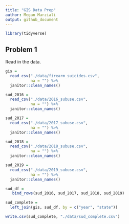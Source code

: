 ```yaml
---
title: "GIS Data Prep"
author: Megan Marziali
output: github_document
---
```


```r
library(tidyverse)
```

## Problem 1

Read in the data.

```r
gis = 
  read_csv("./data/firearm_suicides.csv",
           na = "") %>% 
  janitor::clean_names()

sud_2016 = 
  read_csv("./data/2016_subuse.csv",
           na = "") %>% 
  janitor::clean_names()

sud_2017 = 
  read_csv("./data/2017_subuse.csv",
           na = "") %>% 
  janitor::clean_names()

sud_2018 = 
  read_csv("./data/2018_subuse.csv",
           na = "") %>% 
  janitor::clean_names()

sud_2019 = 
  read_csv("./data/2019_subuse.csv",
           na = "") %>% 
  janitor::clean_names()

sud_df = 
   bind_rows(sud_2016, sud_2017, sud_2018, sud_2019)

sud_complete = 
  left_join(gis, sud_df, by = c("year", "state"))

write.csv(sud_complete, "./data/sud_complete.csv")
```
